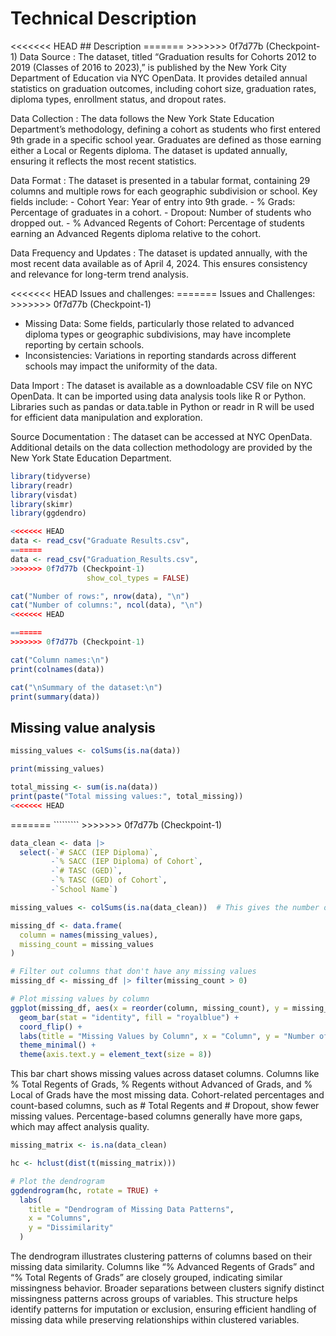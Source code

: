 # Technical Description

<<<<<<< HEAD
## Description
=======
>>>>>>> 0f7d77b (Checkpoint-1)
Data Source : The dataset, titled “Graduation results for Cohorts 2012 to 2019 (Classes of 2016 to 2023),” is published by the New York City Department of Education via NYC OpenData. It provides detailed annual statistics on graduation outcomes, including cohort size, graduation rates, diploma types, enrollment status, and dropout rates.

Data Collection : The data follows the New York State Education Department’s methodology, defining a cohort as students who first entered 9th grade in a specific school year. Graduates are defined as those earning either a Local or Regents diploma. The dataset is updated annually, ensuring it reflects the most recent statistics.

Data Format : The dataset is presented in a tabular format, containing 29 columns and multiple rows for each geographic subdivision or school. 
Key fields include:
- Cohort Year: Year of entry into 9th grade.
- % Grads: Percentage of graduates in a cohort.
- Dropout: Number of students who dropped out.
- % Advanced Regents of Cohort: Percentage of students earning an Advanced Regents diploma relative to the cohort.

Data Frequency and Updates : The dataset is updated annually, with the most recent data available as of April 4, 2024. This ensures consistency and relevance for long-term trend analysis.

<<<<<<< HEAD
Issues and challenges:
=======
Issues and Challenges:
>>>>>>> 0f7d77b (Checkpoint-1)

- Missing Data: Some fields, particularly those related to advanced diploma types or geographic subdivisions, may have incomplete reporting by certain schools.
- Inconsistencies: Variations in reporting standards across different schools may impact the uniformity of the data.

Data Import : The dataset is available as a downloadable CSV file on NYC OpenData. It can be imported using data analysis tools like R or Python. Libraries such as pandas or data.table in Python or readr in R will be used for efficient data manipulation and exploration.

Source Documentation : The dataset can be accessed at NYC OpenData. Additional details on the data collection methodology are provided by the New York State Education Department.

```r
library(tidyverse)  
library(readr)      
library(visdat)     
library(skimr)     
library(ggdendro)
```

```r
<<<<<<< HEAD
data <- read_csv("Graduate Results.csv", 
=======
data <- read_csv("Graduation_Results.csv", 
>>>>>>> 0f7d77b (Checkpoint-1)
                 show_col_types = FALSE)
```

```r
cat("Number of rows:", nrow(data), "\n")
cat("Number of columns:", ncol(data), "\n")
<<<<<<< HEAD

=======
>>>>>>> 0f7d77b (Checkpoint-1)
```
```r
cat("Column names:\n")
print(colnames(data))

cat("\nSummary of the dataset:\n")
print(summary(data))
```
## Missing value analysis

```r
missing_values <- colSums(is.na(data))

print(missing_values)

total_missing <- sum(is.na(data))
print(paste("Total missing values:", total_missing))
<<<<<<< HEAD
```
=======
`````````
>>>>>>> 0f7d77b (Checkpoint-1)

```r
data_clean <- data |>
  select(-`# SACC (IEP Diploma)`, 
         -`% SACC (IEP Diploma) of Cohort`, 
         -`# TASC (GED)`, 
         -`% TASC (GED) of Cohort`, 
         -`School Name`)
```

```r
missing_values <- colSums(is.na(data_clean))  # This gives the number of missing values for each column

missing_df <- data.frame(
  column = names(missing_values),
  missing_count = missing_values
)

# Filter out columns that don't have any missing values
missing_df <- missing_df |> filter(missing_count > 0)

# Plot missing values by column
ggplot(missing_df, aes(x = reorder(column, missing_count), y = missing_count)) +
  geom_bar(stat = "identity", fill = "royalblue") +
  coord_flip() +
  labs(title = "Missing Values by Column", x = "Column", y = "Number of Missing Values") +
  theme_minimal() +
  theme(axis.text.y = element_text(size = 8))
```
This bar chart shows missing values across dataset columns. Columns like % Total Regents of Grads, % Regents without Advanced of Grads, and % Local of Grads have the most missing data. Cohort-related percentages and count-based columns, such as # Total Regents and # Dropout, show fewer missing values. Percentage-based columns generally have more gaps, which may affect analysis quality.

```r
missing_matrix <- is.na(data_clean)

hc <- hclust(dist(t(missing_matrix)))

# Plot the dendrogram
ggdendrogram(hc, rotate = TRUE) +
  labs(
    title = "Dendrogram of Missing Data Patterns",
    x = "Columns",
    y = "Dissimilarity"
  )
```
The dendrogram illustrates clustering patterns of columns based on their missing data similarity. Columns like "% Advanced Regents of Grads" and "% Total Regents of Grads" are closely grouped, indicating similar missingness behavior. Broader separations between clusters signify distinct missingness patterns across groups of variables. This structure helps identify patterns for imputation or exclusion, ensuring efficient handling of missing data while preserving relationships within clustered variables.


